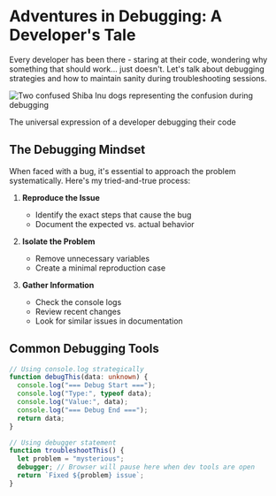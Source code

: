 
# Adventures in Debugging: A Developer's Tale

Every developer has been there - staring at their code, wondering why something that should work... just doesn't. Let's talk about debugging strategies and how to maintain sanity during troubleshooting sessions.

<div className="my-8">
  <Image
    src="/doge-troubleshoot.jpg"
    alt="Two confused Shiba Inu dogs representing the confusion during debugging"
    width={600}
    height={400}
    className="rounded-lg shadow-lg"
    priority
  />
  <p className="mt-2 text-center text-sm italic text-gray-600">
    The universal expression of a developer debugging their code
  </p>
</div>

## The Debugging Mindset

When faced with a bug, it's essential to approach the problem systematically. Here's my tried-and-true process:

1. **Reproduce the Issue**

   - Identify the exact steps that cause the bug
   - Document the expected vs. actual behavior

2. **Isolate the Problem**

   - Remove unnecessary variables
   - Create a minimal reproduction case

3. **Gather Information**
   - Check the console logs
   - Review recent changes
   - Look for similar issues in documentation

## Common Debugging Tools

```ts showLineNumbers
// Using console.log strategically
function debugThis(data: unknown) {
  console.log("=== Debug Start ===");
  console.log("Type:", typeof data);
  console.log("Value:", data);
  console.log("=== Debug End ===");
  return data;
}

// Using debugger statement
function troubleshootThis() {
  let problem = "mysterious";
  debugger; // Browser will pause here when dev tools are open
  return `Fixed ${problem} issue`;
}
```
